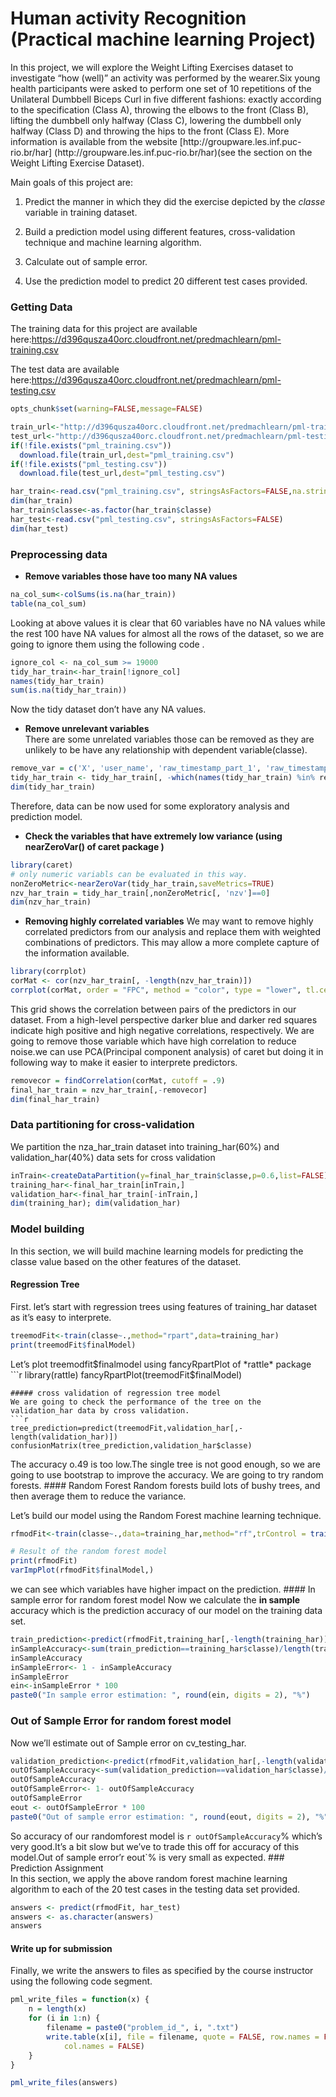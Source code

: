 Human activity Recognition (Practical machine learning Project)
========================================================
In this project, we will explore the Weight Lifting Exercises dataset to investigate "how (well)" an activity was performed by the wearer.Six young health participants were asked to perform one set of 10 repetitions of the Unilateral Dumbbell Biceps Curl in five different fashions: exactly according to the specification (Class A), throwing the elbows to the front (Class B), lifting the dumbbell only halfway (Class C), lowering the dumbbell only halfway (Class D) and throwing the hips to the front (Class E). 
More information is available from the website [http://groupware.les.inf.puc-rio.br/har] (http://groupware.les.inf.puc-rio.br/har)(see the section on the Weight Lifting Exercise Dataset).

  Main goals of this project are:

1. Predict the manner in which they did the exercise depicted by the *classe* variable in training dataset.

2. Build a prediction model using different features, cross-validation technique and machine learning algorithm.

3. Calculate out of sample error.

4. Use the prediction model to predict 20 different test cases provided.

### Getting Data
 The training data for this project are available here:[https://d396qusza40orc.cloudfront.net/predmachlearn/pml-training.csv](https://d396qusza40orc.cloudfront.net/predmachlearn/pml-training.csv)

The test data are available here:[https://d396qusza40orc.cloudfront.net/predmachlearn/pml-testing.csv](https://d396qusza40orc.cloudfront.net/predmachlearn/pml-testing.csv)
```r
opts_chunk$set(warning=FALSE,message=FALSE)
```

```r
train_url<-"http://d396qusza40orc.cloudfront.net/predmachlearn/pml-training.csv"
test_url<-"http://d396qusza40orc.cloudfront.net/predmachlearn/pml-testing.csv"
if(!file.exists("pml_training.csv"))
  download.file(train_url,dest="pml_training.csv")
if(!file.exists("pml_testing.csv"))
  download.file(test_url,dest="pml_testing.csv")

har_train<-read.csv("pml_training.csv", stringsAsFactors=FALSE,na.strings = c("NA", ""))
dim(har_train)
har_train$classe<-as.factor(har_train$classe)
har_test<-read.csv("pml_testing.csv", stringsAsFactors=FALSE)
dim(har_test)
```

### Preprocessing data
- **Remove variables those have too many NA values**
```r
na_col_sum<-colSums(is.na(har_train))
table(na_col_sum)
```
Looking at above values it is clear that 60 variables have no NA values while the rest 100 have NA values for almost all the rows of the dataset, so we are going to ignore them using the following code .

```r
ignore_col <- na_col_sum >= 19000
tidy_har_train<-har_train[!ignore_col]
names(tidy_har_train)
sum(is.na(tidy_har_train))
```
Now the tidy dataset don't have any NA values.   

- **Remove unrelevant variables**    
There are some unrelated variables those can be removed as they are unlikely to be have any relationship with dependent variable(classe).
```r
remove_var = c('X', 'user_name', 'raw_timestamp_part_1', 'raw_timestamp_part_2', 'cvtd_timestamp', 'new_window', 'num_window')
tidy_har_train <- tidy_har_train[, -which(names(tidy_har_train) %in% remove_var)]
dim(tidy_har_train)
```
Therefore, data can be now used for some exploratory analysis and prediction model.   

- **Check the variables that have extremely low variance (using nearZeroVar() of caret package )**
```r
library(caret)
# only numeric variabls can be evaluated in this way.
nonZeroMetric<-nearZeroVar(tidy_har_train,saveMetrics=TRUE)
nzv_har_train = tidy_har_train[,nonZeroMetric[, 'nzv']==0]
dim(nzv_har_train)
```

- **Removing highly correlated variables**
We may want to remove highly correlated predictors from our analysis and replace them with weighted combinations of predictors. This may allow a more complete capture of the information available.
```r
library(corrplot)
corMat <- cor(nzv_har_train[, -length(nzv_har_train)])
corrplot(corMat, order = "FPC", method = "color", type = "lower", tl.cex = 0.7) 
```
This grid shows the correlation between pairs of the predictors in our dataset. From a high-level perspective darker blue and darker red squares indicate high positive and high negative correlations, respectively.
  We are going to remove those variable which have high correlation to reduce noise.we can use PCA(Principal component analysis) of caret but doing it in following way to make it easier to interprete predictors. 
  
```r
removecor = findCorrelation(corMat, cutoff = .9)
final_har_train = nzv_har_train[,-removecor]
dim(final_har_train)
```
### Data partitioning for cross-validation
We partition the nza_har_train dataset into training_har(60%) and validation_har(40%) data sets for cross validation

```r
inTrain<-createDataPartition(y=final_har_train$classe,p=0.6,list=FALSE)
training_har<-final_har_train[inTrain,]
validation_har<-final_har_train[-inTrain,]
dim(training_har); dim(validation_har)
```

### Model building
In  this section, we will build machine learning models for predicting the classe value based on the other features of the dataset.

#### Regression Tree
First. let's start with regression trees using features of training_har dataset as it's easy to interprete.
```r
treemodFit<-train(classe~.,method="rpart",data=training_har)
print(treemodFit$finalModel)
```
Let's plot treemodfit$finalmodel using fancyRpartPlot of *rattle* package
```r
library(rattle)
fancyRpartPlot(treemodFit$finalModel)
```
##### cross validation of regression tree model
We are going to check the performance of the tree on the validation_har data by cross validation.
```r
tree_prediction=predict(treemodFit,validation_har[,-length(validation_har)])
confusionMatrix(tree_prediction,validation_har$classe)
```
The accuracy o.49 is too low.The single tree is not good enough, so we are going to use bootstrap to improve the accuracy. We are going to try random forests.
#### Random Forest
Random forests build lots of bushy trees, and then average them to reduce the variance.

 Let's build our model using the Random Forest machine learning technique.
```r
rfmodFit<-train(classe~.,data=training_har,method="rf",trControl = trainControl(method = "cv",number = 4),importance=TRUE)

# Result of the random forest model
print(rfmodFit)
varImpPlot(rfmodFit$finalModel,)
```   

we can see which variables have higher impact on the prediction.
#### In sample error for random forest model
Now we calculate the **in sample** accuracy which is the prediction accuracy of our model on the training data set.
```r
train_prediction<-predict(rfmodFit,training_har[,-length(training_har)])
inSampleAccuracy<-sum(train_prediction==training_har$classe)/length(train_prediction)
inSampleAccuracy
inSampleError<- 1 - inSampleAccuracy
inSampleError
ein<-inSampleError * 100
paste0("In sample error estimation: ", round(ein, digits = 2), "%")

```
### Out of Sample Error for random forest model
Now we'll estimate out of Sample error on cv_testing_har.
```r
validation_prediction<-predict(rfmodFit,validation_har[,-length(validation_har)])
outOfSampleAccuracy<-sum(validation_prediction==validation_har$classe)/length(validation_prediction)
outOfSampleAccuracy
outOfSampleError<- 1- outOfSampleAccuracy
outOfSampleError
eout <- outOfSampleError * 100
paste0("Out of sample error estimation: ", round(eout, digits = 2), "%")
```
So accuracy of our randomforest model is `r outOfSampleAccuracy
`% which's very good.It's a bit slow but we've to trade this  off for accuracy of this model.Out of sample  error'r eout`% is very small as expected. 
### Prediction Assignment  
In this section, we apply the above  random forest machine learning algorithm to each of the 20 test cases in the testing data set provided.
```r
answers <- predict(rfmodFit, har_test)
answers <- as.character(answers)
answers
```
#### Write up for submission
Finally, we write the answers to files as specified by the course instructor using the following code segment.

```r
pml_write_files = function(x) {
    n = length(x)
    for (i in 1:n) {
        filename = paste0("problem_id_", i, ".txt")
        write.table(x[i], file = filename, quote = FALSE, row.names = FALSE, 
            col.names = FALSE)
    }
}

pml_write_files(answers)
```
